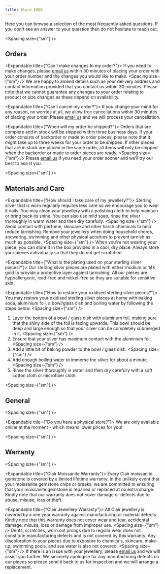 ```yaml
---
title: Store FAQS
---
```


Here you can browse a selection of the most frequently asked questions.
If you don't see an answer to your question then do not hesitate to
reach out.

<Spacing size={"sm"} />

## Orders

<Spacing size="sm" />

<Expandable title={"Can I make changes to my order?"}>
  If you need to make changes, please <a href="mailto:hello@clairlondon.co.uk" style="text-decoration: underline">email us</a> within 30 minutes of placing your order with your order number and the changes you would like to make. 
  <Spacing size={"sm"} />
  We are happy to amend details such as your delivery address and contact information provided that you contact us within 30 minutes. Please note that we cannot guarantee any changes to your order relating to product or size changes as these depend on availability.
</Expandable>

<Expandable title={"Can I cancel my order?"}>
  If you change your mind for any reason, no worries at all, we allow free cancellations within 30 minutes of placing your order. Please <a href="mailto:hello@clairlondon.co.uk" style="text-decoration: underline">email us</a> and we will process your cancellation. 
</Expandable>

<Expandable title={"When will my order be shipped?"}>
  Orders that are complete and in stock will be shipped within three business days. If your order consists of backorder or made to order pieces, please note that it might take up to three weeks for your order to be shipped. If other pieces that are in stock are placed in the same order, all items will only be shipped when the backorder or made to order pieces are ready. 
  <Spacing size={"sm"} />
  Please <a href="mailto:hello@clairlondon.co.uk" style="text-decoration: underline">email us</a> if you need your order sooner and we'll try our best to assist you. 
</Expandable>

<Spacing size={"sm"} />

## Materials and Care

<Spacing size="sm" />

<Expandable title={"How should I take care of my jewellery?"}>
  Sterling silver that is worn regularly requires less care so we encourage you to wear it daily. You may clean your jewellery with a polishing cloth to help maintain or bring back its shine. You can also use mild soap, rinse the silver thoroughly in warm water and then dry carefully. 
  <Spacing size={"sm"} />
  Avoid contact with perfume, skincare and other harsh chemicals to help reduce tarnishing. Remove your jewellery when doing household chores, showering, swimming and other physical activities to prevent tarnish as much as possible.
  <Spacing size={"sm"} />
  When you're not wearing your piece, you can store it in the box provided in a cool, dry place. Always store your pieces individually so that they do not get scratched. 
</Expandable>

<Expandable title={"What is the plating used on your sterling silver pieces?"}>
  Our sterling silver pieces are plated with either rhodium or 14k gold to provide a protective layer against tarnishing. All our pieces are hypoallergenic, lead-free and nickel-free so they are suitable for sensitive skin.
</Expandable>

<Expandable title={"How to restore your oxidised sterling silver pieces?"}>
  You may restore your oxidised sterling silver pieces at home with baking soda, aluminium foil, a bowl/glass dish and boiling water by following the steps below.
  <Spacing size={"sm"} />
  1. Layer the bottom of a bowl / glass dish with aluminum foil, making sure that the shiny side of the foil is facing upwards. This bowl should be deep and large enough so that your silver can be completely submerged in it.
  <Spacing size={"sm"} />
  2. Ensure that your silver has maximum contact with the aluminium foil.
  <Spacing size={"sm"} />
  3. Add a little bit of baking powder to the bowl / glass dish.
  <Spacing size={"sm"} />
  4. Add enough boiling water to immerse the silver for about a minute.
  <Spacing size={"sm"} />
  5. Rinse the silver thoroughly in water and then dry carefully with a soft cotton cloth or microfiber cloth.

</Expandable>

<Spacing size={"sm"} />

## General

<Spacing size={"sm"} />

<Expandable title={"Do you have a physical store?"}>
  We are only available online at the moment - which means lower prices for you!
</Expandable>

<Spacing size={"sm"} />

## Warranty 

<Spacing size={"sm"} />

<Expandable title={"Clair Moissanite Warranty"}>
  Every Clair moissanite gemstone is covered by a limited lifetime warranty. In the unlikely event that your moissanite gemstone chips or breaks, we are committed to ensuring that your moissanite gemstone is repaired or replaced at no extra charge. Kindly note that our warranty does not cover damage or defects due to abuse, misuse, loss or theft. 
</Expandable>

<Expandable title={"Clair Jewellery Warranty"}>
  All Clair jewellery is covered by a one year warranty against manufacturing or material defects. Kindly note that this warranty does not cover wear and tear, accidental damage, misuse, loss or damage from improper use. 
  <Spacing size={"sm"} />
  Dents, scratches, worn out prongs due to regular wear does not constitute manufacturing defects and is not covered by this warranty. Any discoloration to your pieces due to exposure to chemicals, skincare, make-up, swimming pools, and sea water is also not covered. 
  <Spacing size={"sm"} />
  If there is an issue with your jewellery, please <a href="mailto:hello@clairlondon.co.uk" style="text-decoration: underline">email us</a> and we will assist you further. We sincerely apologise for any manufacturing defects on our pieces so please send it back to us for inspection and we will arrange a replacement. 
</Expandable>

<Spacing size="sm" />

